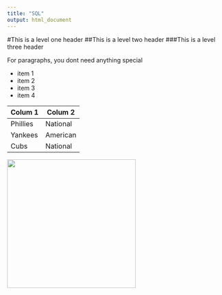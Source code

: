 ```yaml
---
title: "SQL"
output: html_document
---
```


#This is a level one header
##This is a level two header
###This is a level three header

For paragraphs, you dont need anything special

* item 1 
* item 2 
* item 3
* item 4

Colum 1 | Colum 2 
--------|--------
Phillies | National
Yankees | American 
Cubs | National 



<img src="Math.jpg" width="300" />